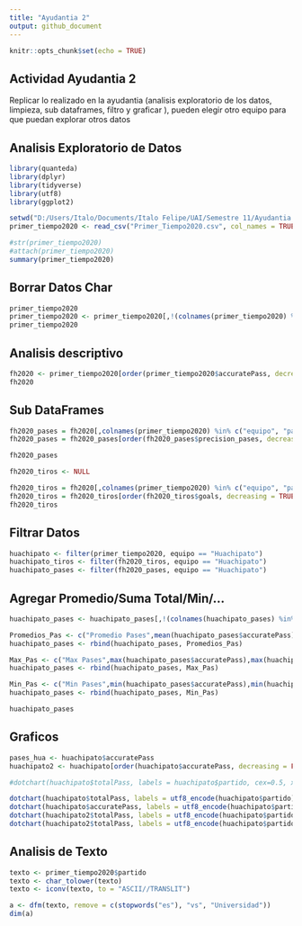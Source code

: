 ```yaml
---
title: "Ayudantia 2"
output: github_document
---
```


```r
knitr::opts_chunk$set(echo = TRUE)
```

## Actividad Ayudantia 2
  Replicar lo realizado en la ayudantia (analisis exploratorio de los datos, limpieza, sub dataframes, filtro y graficar ), pueden         elegir otro equipo para que puedan explorar otros datos


## Analisis Exploratorio de Datos 

```r
library(quanteda)
library(dplyr)
library(tidyverse)
library(utf8)
library(ggplot2)

setwd("D:/Users/Italo/Documents/Italo Felipe/UAI/Semestre 11/Ayudantia Mineria de Datos/Ayudantia_DataMining01_2021/Ayudantia 2")
primer_tiempo2020 <- read_csv("Primer_Tiempo2020.csv", col_names = TRUE)

#str(primer_tiempo2020)
#attach(primer_tiempo2020)
summary(primer_tiempo2020)
```

## Borrar Datos Char
```r
primer_tiempo2020
primer_tiempo2020 <- primer_tiempo2020[,!(colnames(primer_tiempo2020) %in% c("id_partido", "fasepartido", "local", "tiempo","formationUsed", "torneo"))]
primer_tiempo2020
```

## Analisis descriptivo

```r
fh2020 <- primer_tiempo2020[order(primer_tiempo2020$accuratePass, decreasing = TRUE),]
fh2020
```
## Sub DataFrames

```r
fh2020_pases = fh2020[,colnames(primer_tiempo2020) %in% c("equipo", "partido", "accuratePass", "totalPass", "precision_pases")]
fh2020_pases = fh2020_pases[order(fh2020_pases$precision_pases, decreasing = TRUE),]

fh2020_pases

fh2020_tiros <- NULL

fh2020_tiros = fh2020[,colnames(primer_tiempo2020) %in% c("equipo", "partido", "goals", "ontargetScoringAtt", "totalScoringAtt", "blockedScoringAtt", "shotOffTarget", "precision_tiros")]
fh2020_tiros = fh2020_tiros[order(fh2020_tiros$goals, decreasing = TRUE),]
fh2020_tiros
```

## Filtrar Datos
```r
huachipato <- filter(primer_tiempo2020, equipo == "Huachipato")
huachipato_tiros <- filter(fh2020_tiros, equipo == "Huachipato")
huachipato_pases <- filter(fh2020_pases, equipo == "Huachipato")
```

## Agregar Promedio/Suma Total/Min/...
```r
huachipato_pases <- huachipato_pases[,!(colnames(huachipato_pases) %in% c("equipo"))] 

Promedios_Pas <- c("Promedio Pases",mean(huachipato_pases$accuratePass),mean(huachipato_pases$totalPass),mean(huachipato_pases$precision_pases))
huachipato_pases <- rbind(huachipato_pases, Promedios_Pas)

Max_Pas <- c("Max Pases",max(huachipato_pases$accuratePass),max(huachipato_pases$totalPass),max(huachipato_pases$precision_pases))
huachipato_pases <- rbind(huachipato_pases, Max_Pas)

Min_Pas <- c("Min Pases",min(huachipato_pases$accuratePass),min(huachipato_pases$totalPass),min(huachipato_pases$precision_pases))
huachipato_pases <- rbind(huachipato_pases, Min_Pas)

huachipato_pases
```

## Graficos
```r
pases_hua <- huachipato$accuratePass
huachipato2 <- huachipato[order(huachipato$accuratePass, decreasing = FALSE),]

#dotchart(huachipato$totalPass, labels = huachipato$partido, cex=0.5, xlab = "Pases", ylab = "Partido")

dotchart(huachipato$totalPass, labels = utf8_encode(huachipato$partido), cex=0.5, xlab = "Pases", ylab = "Partido")
dotchart(huachipato$accuratePass, labels = utf8_encode(huachipato$partido), cex=0.5, xlab = "Pases", ylab = "Partido")
dotchart(huachipato2$totalPass, labels = utf8_encode(huachipato$partido), cex=0.5, xlab = "Pases", ylab = "Partido")
dotchart(huachipato2$totalPass, labels = utf8_encode(huachipato$partido), main="Pases Acertados Huachipato", pch = 16, col=c("darkblue","dodgerblue"),lcolor="gray90", cex=0.8, xlab = "Pases", ylab = "Partido", cex.main=2,cex.lab=1.5)
```

## Analisis de Texto

```r
texto <- primer_tiempo2020$partido
texto <- char_tolower(texto)
texto <- iconv(texto, to = "ASCII//TRANSLIT")

a <- dfm(texto, remove = c(stopwords("es"), "vs", "Universidad"))
dim(a)
```


